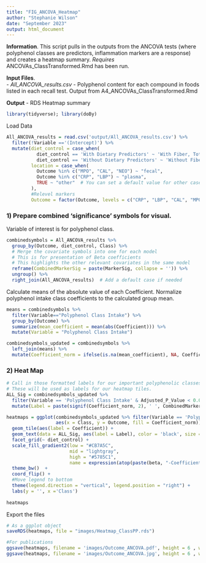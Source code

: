 ```yaml
---
title: "FIG_ANCOVA_Heatmap"
author: "Stephanie Wilson"
date: "September 2023"
output: html_document
---
```


__Information__. 
This script pulls in the outputs from the ANCOVA tests (where polyphenol classes are predictors, inflammation markers are a response) and creates a heatmap summary. 
*Requires* ANCOVAs_ClassTransformed.Rmd has been run. 

__Input Files__.                          
  - *All_ANCOVA_results.csv* - Polyphenol content for each compound in foods listed in each recall test. Output from A4_ANCOVAs_ClassTransformed.Rmd

__Output__
  - RDS Heatmap summary
  
```r
library(tidyverse); library(doBy)
```

Load Data
```r
All_ANCOVA_results = read.csv('output/All_ANCOVA_results.csv') %>%
  filter(!Variable =='(Intercept)') %>%
  mutate(diet_control = case_when(
           diet_control == 'With Dietary Predictors' ~ 'With Fiber, Total HEI',
           diet_control == 'Without Dietary Predictors' ~ 'Without Fiber, Total HEI'),
         location = case_when(
           Outcome %in% c("MPO", "CAL", "NEO") ~ "fecal",
           Outcome %in% c("CRP", "LBP") ~ "plasma",
           TRUE ~ "other"  # You can set a default value for other cases if needed
         ),
         #Relevel markers
         Outcome = factor(Outcome, levels = c("CRP", "LBP", "CAL", "MPO", "NEO"))) 
```


### 1) Prepare combined 'significance' symbols for visual. 

Variable of interest is for polyphenol class.
```r
combinedsymbols = All_ANCOVA_results %>%
  group_by(Outcome, diet_control, Class) %>%
  # Merge the covariate symbols into one for each model
  # This is for presentation of Beta coefficients
  # This highlights the other relevant covariates in the same model
  reframe(CombinedMarkerSig = paste(MarkerSig, collapse = '')) %>%
  ungroup() %>%
  right_join(All_ANCOVA_results)  # Add a default case if needed
```
Calculate means of the absolute value of each Coefficient. Normalize polyphenol intake class coefficients to the calculated group mean.
```r
means = combinedsymbols %>% 
  filter(Variable=="Polyphenol Class Intake") %>%
  group_by(Outcome) %>%
  summarize(mean_coefficient = mean(abs(Coefficient))) %>%
  mutate(Variable = "Polyphenol Class Intake")

combinedsymbols_updated = combinedsymbols %>%
  left_join(means) %>%
  mutate(Coefficient_norm = ifelse(is.na(mean_coefficient), NA, Coefficient/mean_coefficient))
```


### 2) Heat Map

```r
# Call in those formatted labels for our important polyphenolic classes
# These will be used as labels for our heatmap tiles.
ALL_Sig = combinedsymbols_updated %>%
  filter(Variable == 'Polyphenol Class Intake' & Adjusted_P_Value < 0.05) %>%
  mutate(Label = paste(signif(Coefficient_norm, 2), ' ', CombinedMarkerSig, sep = '')) # Add a default case if needed

heatmaps = ggplot(combinedsymbols_updated %>% filter(Variable == 'Polyphenol Class Intake'), 
                  aes(x = Class, y = Outcome, fill = Coefficient_norm)) + 
  geom_tile(aes(label = Coefficient)) +
  geom_text(data = ALL_Sig, aes(label = Label), color = 'black', size = 3) + 
  facet_grid(~ diet_control) +
  scale_fill_gradient2(low = "#CB7A5C",
                       mid = "lightgray",
                       high = "#5785C1",
                       name = expression(atop(paste(beta, "-Coefficient"), "(mean-centered)"))) + 
  theme_bw()  + 
  coord_flip() + 
  #Move legend to bottom
  theme(legend.direction = "vertical", legend.position = "right") +
  labs(y = '', x ='Class')
 
heatmaps
```

Export the files
```r
# As a ggplot object
saveRDS(heatmaps, file = "images/Heatmap_ClassPP.rds")

#For publications
ggsave(heatmaps, filename = 'images/Outcome_ANCOVA.pdf', height = 6 , width = 8, units = 'in')
ggsave(heatmaps, filename = 'images/Outcome_ANCOVA.jpg', height = 6 , width = 8, units = 'in')
```

